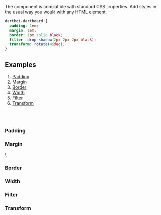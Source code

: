 
<Meta title="Components/Dartboard" name="CSS" />

<Title>CSS</Title>
<Subtitle>
The component is compatible with standard CSS properties.
Add styles in the usual way you would with any HTML element.
</Subtitle>

```css
dartbot-dartboard {
  padding: 1em;
  margin: 1em;
  border: 1px solid black;
  filter: drop-shadow(2px 2px 2px black);
  transform: rotate(45deg);
}
```

## Examples
1. [Padding](#padding)
2. [Margin](#margin)
3. [Border](#border)
4. [Width](#width)
5. [Filter](#filter)
6. [Transform](#transform)

<br /><br />

### Padding
<Canvas of={CssStories.Padding} />

### Margin
<Canvas of={CssStories.Margin} />\

### Border
<Canvas of={CssStories.Border} />

### Width
<Canvas of={CssStories.Width} />

### Filter
<Canvas of={CssStories.Filters} />

### Transform
<Canvas of={CssStories.Transform} />

